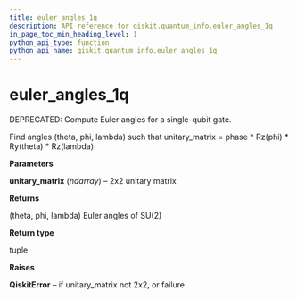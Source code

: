 ```yaml
---
title: euler_angles_1q
description: API reference for qiskit.quantum_info.euler_angles_1q
in_page_toc_min_heading_level: 1
python_api_type: function
python_api_name: qiskit.quantum_info.euler_angles_1q
---
```


# euler\_angles\_1q

<Function id="qiskit.quantum_info.euler_angles_1q" github="https://github.com/qiskit/qiskit/tree/stable/0.14/qiskit/quantum_info/synthesis/two_qubit_decompose.py" signature="euler_angles_1q(unitary_matrix)">
  DEPRECATED: Compute Euler angles for a single-qubit gate.

  Find angles (theta, phi, lambda) such that unitary\_matrix = phase \* Rz(phi) \* Ry(theta) \* Rz(lambda)

  **Parameters**

  **unitary\_matrix** (*ndarray*) – 2x2 unitary matrix

  **Returns**

  (theta, phi, lambda) Euler angles of SU(2)

  **Return type**

  tuple

  **Raises**

  **QiskitError** – if unitary\_matrix not 2x2, or failure
</Function>

